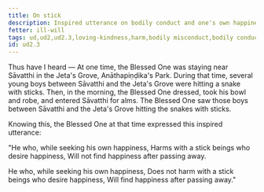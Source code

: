 ```yaml
---
title: On stick
description: Inspired utterance on bodily conduct and one's own happiness
fetter: ill-will
tags: ud,ud2,ud2.3,loving-kindness,harm,bodily misconduct,bodily conduct
id: ud2.3
---
```


Thus have I heard — At one time, the Blessed One was staying near Sāvatthi in the Jeta's Grove, Anāthapiṇḍika's Park. During that time, several young boys between Sāvatthi and the Jeta's Grove were hitting a snake with sticks. Then, in the morning, the Blessed One dressed, took his bowl and robe, and entered Sāvatthi for alms. The Blessed One saw those boys between Sāvatthi and the Jeta's Grove hitting the snakes with sticks.

Knowing this, the Blessed One at that time expressed this inspired utterance:

"He who, while seeking his own happiness,
Harms with a stick beings who desire happiness,
Will not find happiness after passing away.

He who, while seeking his own happiness,
Does not harm with a stick beings who desire happiness,
Will find happiness after passing away."